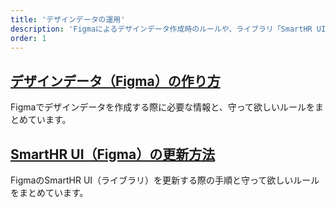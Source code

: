 ```yaml
---
title: 'デザインデータの運用'
description: 'Figmaによるデザインデータ作成時のルールや、ライブラリ「SmartHR UI」の更新方法をまとめています。'
order: 1
---
```


## [デザインデータ（Figma）の作り方](/products/design-process/design-data/design-guide)
Figmaでデザインデータを作成する際に必要な情報と、守って欲しいルールをまとめています。

## [SmartHR UI（Figma）の更新方法](/products/design-process/design-data/figma-branch-operation)
FigmaのSmartHR UI（ライブラリ）を更新する際の手順と守って欲しいルールをまとめています。
